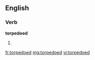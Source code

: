 ==English==

===Verb===
'''torpedoed'''
# {{past of|torpedo}}

[[fr:torpedoed]]
[[mg:torpedoed]]
[[vi:torpedoed]]